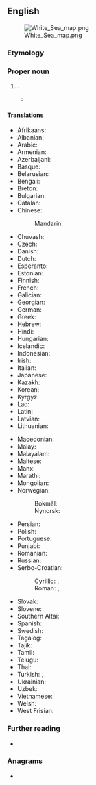 ==English==
[[File:White_Sea_map.png|thumb]]

===Etymology===
{{cal|en|ru|Белое море}}

===Proper noun===
{{en-proper noun|head=the [[white|White]] [[sea|Sea]]}}

# {{place|en|sea|to the northwest of|c/Russia}}.
#* {{quote-book|en|year=1885|author=Arthur Conan Doyle|title=The Man From Archangel|url=https://www.gutenberg.org/files/294/294-h/294-h.htm|passage=We bore her down to the boat and aboard our vessel, and then getting up anchor we sailed away across the '''White Sea''' until the spires of      Archangel sank down behind the horizon.}}

====Translations====
{{trans-top|a sea to the northwest of Russia}}
* Afrikaans: {{t|af|Witsee}}
* Albanian: {{t|sq|Deti i Bardhë}}
* Arabic: {{t|ar|اَلْبَحْر اَلْأَبْيَض|m}}
* Armenian: {{t|hy|Սպիտակ ծով}}
* Azerbaijani: {{t+|az|Ağ dəniz}}
* Basque: {{t|eu|Itsaso Zuria}}
* Belarusian: {{t|be|Бе́лае мо́ра|n}}
* Bengali: {{t|bn|সাদা দরিয়া}}
* Breton: {{t|br|Mor Gwenn|m}}
* Bulgarian: {{t|bg|Бя́ло мо́ре|n}}
* Catalan: {{t|ca|Mar Blanca|f}}
* Chinese:
*: Mandarin: {{t+|cmn|白海|tr=Báihǎi}}
* Chuvash: {{t|cv|Шурӑ тинӗс}}
* Czech: {{t+|cs|Bílé moře}}
* Danish: {{t|da|Hvidehavet|n}} {{qualifier|definite form}}
* Dutch: {{t|nl|Witte Zee|f}}
* Esperanto: {{t|eo|Blanka maro}}
* Estonian: {{t+|et|Valge meri}}
* Finnish: {{t+|fi|Vienanmeri}}
* French: {{t+|fr|mer Blanche|f}}
* Galician: {{t|gl|Mar Branco|m}}
* Georgian: {{t|ka|თეთრი ზღვა}}
* German: {{t+|de|Weißes Meer|n}}
* Greek: {{t|el|Λευκή Θάλασσα|f}}
* Hebrew: {{t|he|הים הלבן|m|tr=ha-yam ha-laván}}
* Hindi: {{t|hi|सफ़ेद सागर|m}}
* Hungarian: {{t+|hu|Fehér-tenger}}
* Icelandic: {{t|is|Hvítahaf|n}}
* Indonesian: {{t|id|Laut Putih}}
* Irish: {{t|ga|Muir Bhán|f|alt=an Mhuir Bhán}}
* Italian: {{t|it|Mar Bianco|m}}
* Japanese: {{t|ja|白海|tr=はっかい, Hakkai}}
* Kazakh: {{t|kk|Ақ теңізі}}
* Korean: {{t|ko|^백해(白海)}}
* Kyrgyz: {{t|ky|Ак деңиз}}
* Lao: {{t+|lo|ທະເລຂາວ}}
* Latin: {{t|la|Mare Album|n}}
* Latvian: {{t|lv|Baltā jūra|f}}
* Lithuanian: {{t|lt|Baltoji jūra|f}}
{{trans-mid}}
* Macedonian: {{t|mk|Бе́ло Мо́ре|n}}
* Malay: {{t|ms|Laut Putih}}
* Malayalam: {{t|ml|വൈറ്റ് സീ}}
* Maltese: {{t|mt|Baħar l-Abjad|m}}
* Manx: {{t|gv|Mooir Vane|f|alt=Yn Vooir Vane}}
* Marathi: {{t|mr|सफेद समुद्र|m}}
* Mongolian: {{t|mn|Цагаан тэнгис}}
* Norwegian:
*: Bokmål: {{t|nb|Kvitsjøen|m}}
*: Nynorsk: {{t|nn|Kvitsjøen|m}}
* Persian: {{t|fa|دریای سفید|tr=daryâ-ye safid}}
* Polish: {{t+|pl|Morze Białe|n}}
* Portuguese: {{t|pt|Mar Branco|m}}
* Punjabi: {{t|pa|ਚਿੱਟਾ ਸਮੁੰਦਰ}}
* Romanian: {{t+|ro|Marea Albă|f}}
* Russian: {{t+|ru|Бе́лое мо́ре|n}}
* Serbo-Croatian:
*: Cyrillic: {{t|sh|Бијело мо̑ре|n}} {{qualifier|Ijekavian}}, {{t|sh|Бело мо̑ре|n}} {{qualifier|Ekavian}}
*: Roman: {{t|sh|Bijelo mȏre|n}} {{qualifier|Ijekavian}}, {{t|sh|Belo mȏre|n}} {{qualifier|Ekavian}}
* Slovak: {{t|sk|Biele more|n}}
* Slovene: {{t|sl|Belo morje|n}}
* Southern Altai: {{t|alt|Ак талай}}
* Spanish: {{t|es|mar Blanco|m}}
* Swedish: {{t|sv|Vita havet|n}}
* Tagalog: {{t|tl|Dagat Puti}}
* Tajik: {{t|tg|Баҳри Сафед}}
* Tamil: {{t|ta|வெள்ளைக் கடல்}}
* Telugu: {{t|te|తెల్ల సముద్రం}}
* Thai: {{t|th|ทะเลขาว|tr=tálay kăao}}
* Turkish: {{t+|tr|Beyazdeniz}}, {{t|tr|Beyaz Deniz}}
* Ukrainian: {{t|uk|Бі́ле мо́ре|n}}
* Uzbek: {{t|uz|Oq dengiz}}
* Vietnamese: {{t|vi|Biển Trắng}}
* Welsh: {{t|cy|Môr Gwyn|m}}
* West Frisian: {{t|fy|Wite See}}
{{trans-bottom}}

===Further reading===
* {{pedia}}

===Anagrams===
* {{anagrams|en|a=aeehistw|Wheaties}}